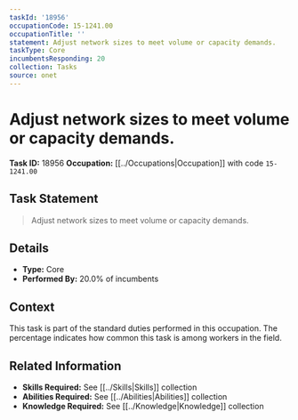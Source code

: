 ```yaml
---
taskId: '18956'
occupationCode: 15-1241.00
occupationTitle: ''
statement: Adjust network sizes to meet volume or capacity demands.
taskType: Core
incumbentsResponding: 20
collection: Tasks
source: onet
---
```

# Adjust network sizes to meet volume or capacity demands.

**Task ID:** 18956
**Occupation:** [[../Occupations|Occupation]] with code `15-1241.00`

## Task Statement

> Adjust network sizes to meet volume or capacity demands.

## Details

- **Type:** Core
- **Performed By:** 20.0% of incumbents

## Context

This task is part of the standard duties performed in this occupation. The percentage indicates how common this task is among workers in the field.

## Related Information

- **Skills Required:** See [[../Skills|Skills]] collection
- **Abilities Required:** See [[../Abilities|Abilities]] collection
- **Knowledge Required:** See [[../Knowledge|Knowledge]] collection
